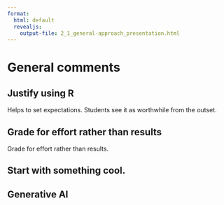 ```yaml
---
format: 
  html: default
  revealjs: 
    output-file: 2_1_general-approach_presentation.html
---
```


# General comments

## Justify using R

Helps to set expectations. Students see it as worthwhile from the outset.

## Grade for effort rather than results

Grade for effort rather than results.

## Start with something cool.

## Generative AI
